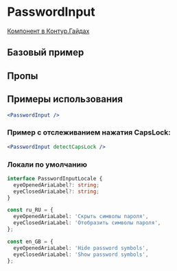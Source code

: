 
<Meta of={PasswordInputStories} />

# PasswordInput

[Компонент в Контур.Гайдах](https)

## Базовый пример

<Primary />

## Пропы

<Controls />

## Примеры использования

```jsx harmony
<PasswordInput />
```

### Пример с отслеживанием нажатия CapsLock:

```jsx harmony
<PasswordInput detectCapsLock />
```

### Локали по умолчанию

```typescript static
interface PasswordInputLocale {
  eyeOpenedAriaLabel?: string;
  eyeClosedAriaLabel?: string;
}

const ru_RU = {
  eyeOpenedAriaLabel: 'Скрыть символы пароля',
  eyeClosedAriaLabel: 'Отобразить символы пароля',
};

const en_GB = {
  eyeOpenedAriaLabel: 'Hide password symbols',
  eyeClosedAriaLabel: 'Show password symbols',
};
```
